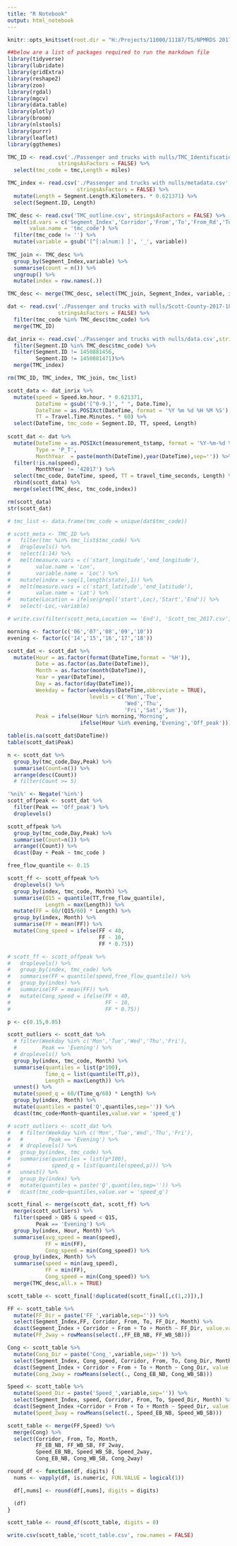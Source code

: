 ```yaml
---
title: "R Notebook"
output: html_notebook
---
```


```r
knitr::opts_knit$set(root.dir = "H:/Projects/11000/11187/TS/NPMRDS 2017-18 Apr & Oct CR 17, 42, 78")

##below are a list of packages required to run the markdown file
library(tidyverse)
library(lubridate)
library(gridExtra)
library(reshape2)
library(zoo)
library(rgdal)
library(mgcv)
library(data.table)
library(plotly)
library(broom)
library(nlstools)
library(purrr)
library(leaflet)
library(ggthemes)

```

```r

TMC_ID <- read.csv('./Passenger and trucks with nulls/TMC_Identification.csv',
                stringsAsFactors = FALSE) %>%
  select(tmc_code = tmc,Length = miles)

TMC_index <- read.csv('./Passenger and trucks with nulls/metadata.csv',
                      stringsAsFactors = FALSE) %>%
  mutate(Length = Segment.Length.Kilometers. * 0.621371) %>%
  select(Segment.ID, Length)

TMC_desc <- read.csv('TMC_outline.csv', stringsAsFactors = FALSE) %>%
  melt(id.vars = c('Segment_Index','Corridor','From','To','From_Rd','To_Rd'),
       value.name = 'tmc_code') %>%
  filter(tmc_code != '') %>%
  mutate(variable = gsub('[^[:alnum:] ]', '_', variable))
  
TMC_join <- TMC_desc %>%
  group_by(Segment_Index,variable) %>%
  summarise(count = n()) %>%
  ungroup() %>%
  mutate(index = row.names(.))

TMC_desc <- merge(TMC_desc, select(TMC_join, Segment_Index, variable, index))

```

```r
dat <- read.csv('./Passenger and trucks with nulls/Scott-County-2017-18-CR-17-42-78-with-Nulls.csv',
                stringsAsFactors = FALSE) %>%
  filter(tmc_code %in% TMC_desc$tmc_code) %>%
  merge(TMC_ID)

dat_inrix <- read.csv('./Passenger and trucks with nulls/data.csv',stringsAsFactors = FALSE) %>%
  filter(Segment.ID %in% TMC_desc$tmc_code) %>%
  filter(Segment.ID != 1450881456,
         Segment.ID != 1450881471)%>%
  merge(TMC_index)

rm(TMC_ID, TMC_index, TMC_join, tmc_list)
```

```r

scott_data <- dat_inrix %>%
  mutate(speed = Speed.km.hour. * 0.621371,
         DateTime = gsub('[^0-9.]', " ", Date.Time),
         DateTime = as.POSIXct(DateTime, format = '%Y %m %d %H %M %S'),
         TT = Travel.Time.Minutes. * 60) %>%
  select(DateTime, tmc_code = Segment.ID, TT, speed, Length)
  
scott_dat <- dat %>%
  mutate(DateTime = as.POSIXct(measurement_tstamp, format = '%Y-%m-%d %H:%M:%S'),
         Type = 'P_T',
         MonthYear  = paste(month(DateTime),year(DateTime),sep='')) %>%
  filter(!is.na(speed),
         MonthYear != '42017') %>%
  select(tmc_code, DateTime, speed, TT = travel_time_seconds, Length) %>%
  rbind(scott_data) %>%
  merge(select(TMC_desc, tmc_code,index))

rm(scott_data)
str(scott_dat)
```

```r

# tmc_list <- data.frame(tmc_code = unique(dat$tmc_code))

# scott_meta <- TMC_ID %>%
#   filter(tmc %in% tmc_list$tmc_code) %>%
#   droplevels() %>%
#   select(1:14) %>%
#   melt(measure.vars = c('start_longitude','end_longitude'),
#        value.name = 'Lon',
#        variable.name = 'Loc') %>%
#   mutate(index = seq(1,length(state),1)) %>%
#   melt(measure.vars = c('start_latitude','end_latitude'),
#        value.name = 'Lat') %>%
#   mutate(Location = ifelse(grepl('start',Loc),'Start','End')) %>%
#   select(-Loc,-variable) 

# write.csv(filter(scott_meta,Location == 'End'), 'Scott_tmc_2017.csv')
```

```r
morning <- factor(c('06','07','08','09','10'))
evening <- factor(c('14','15','16','17','18'))

scott_dat <- scott_dat %>%
  mutate(Hour = as.factor(format(DateTime,format = '%H')),
         Date = as.factor(as.Date(DateTime)),
         Month = as.factor(month(DateTime)),
         Year = year(DateTime),
         Day = as.factor(day(DateTime)),
         Weekday = factor(weekdays(DateTime,abbreviate = TRUE),
                          levels = c('Mon','Tue',
                                     'Wed','Thu',
                                     'Fri','Sat','Sun')),
         Peak = ifelse(Hour %in% morning,'Morning',
                       ifelse(Hour %in% evening,'Evening','Off_peak')))

table(is.na(scott_dat$DateTime))   
table(scott_dat$Peak)
```

```r

n <- scott_dat %>%
  group_by(tmc_code,Day,Peak) %>%
  summarise(Count=n()) %>%
  arrange(desc(Count)) 
  # filter(Count >= 5)

'%ni%' <- Negate('%in%')
scott_offpeak <- scott_dat %>%
  filter(Peak == 'Off_peak') %>%
  droplevels() 

scott_offpeak %>%
  group_by(tmc_code,Day,Peak) %>%
  summarise(Count=n()) %>%
  arrange((Count)) %>%
  dcast(Day + Peak ~ tmc_code )
```

```r

free_flow_quantile <- 0.15

scott_ff <- scott_offpeak %>%
  droplevels() %>%
  group_by(index, tmc_code, Month) %>%
  summarise(Q15 = quantile(TT,free_flow_quantile),
            Length = max(Length)) %>%
  mutate(FF = 60/(Q15/60) * Length) %>%
  group_by(index, Month) %>%
  summarise(FF = mean(FF)) %>%
  mutate(Cong_speed = ifelse(FF < 40,
                             FF - 10,
                             FF * 0.75))

# scott_ff <- scott_offpeak %>%
#   droplevels() %>%
#   group_by(index, tmc_code) %>%
#   summarise(FF = quantile(speed,free_flow_quantile)) %>%
#   group_by(index) %>%
#   summarise(FF = mean(FF)) %>%
#   mutate(Cong_speed = ifelse(FF < 40,
#                              FF - 10,
#                              FF * 0.75))

p <- c(0.15,0.85)

scott_outliers <- scott_dat %>%
  # filter(Weekday %in% c('Mon','Tue','Wed','Thu','Fri'),
  #        Peak == 'Evening') %>%
  # droplevels() %>%
  group_by(index, tmc_code, Month) %>%
  summarise(quantiles = list(p*100),
            Time_q = list(quantile(TT,p)),
            Length = max(Length)) %>%
  unnest() %>%
  mutate(speed_q = 60/(Time_q/60) * Length) %>%
  group_by(index, Month) %>%
  mutate(quantiles = paste('Q',quantiles,sep='')) %>%
  dcast(tmc_code+Month~quantiles,value.var = 'speed_q')

# scott_outliers <- scott_dat %>%
#   # filter(Weekday %in% c('Mon','Tue','Wed','Thu','Fri'),
#   #        Peak == 'Evening') %>%
#   # droplevels() %>%
#   group_by(index, tmc_code) %>%
#   summarise(quantiles = list(p*100),
#             speed_q = list(quantile(speed,p))) %>%
#   unnest() %>%
#   group_by(index) %>%
#   mutate(quantiles = paste('Q',quantiles,sep='')) %>%
#   dcast(tmc_code~quantiles,value.var = 'speed_q')

scott_final <- merge(scott_dat, scott_ff) %>%
  merge(scott_outliers) %>%
  filter(speed > Q85 & speed < Q15,
         Peak == 'Evening') %>%
  group_by(index, Hour, Month) %>%
  summarise(avg_speed = mean(speed),
            FF = min(FF),
            Cong_speed = min(Cong_speed)) %>%
  group_by(index, Month) %>%
  summarise(speed = min(avg_speed),
            FF = min(FF),
            Cong_speed = min(Cong_speed)) %>%
  merge(TMC_desc,all.x = TRUE) 
```

```r

scott_table <- scott_final[!duplicated(scott_final[,c(1,2)]),]

FF <- scott_table %>%
  mutate(FF_Dir = paste('FF_',variable,sep='')) %>%
  select(Segment_Index,FF, Corridor, From, To, FF_Dir, Month) %>%
  dcast(Segment_Index + Corridor + From + To + Month ~ FF_Dir, value.var = 'FF') %>%
  mutate(FF_2way = rowMeans(select(.,FF_EB_NB, FF_WB_SB)))

Cong <- scott_table %>%
  mutate(Cong_Dir = paste('Cong_',variable,sep='')) %>%
  select(Segment_Index, Cong_speed, Corridor, From, To, Cong_Dir, Month) %>%
  dcast(Segment_Index + Corridor + From + To + Month ~ Cong_Dir, value.var = 'Cong_speed')%>%
  mutate(Cong_2way = rowMeans(select(., Cong_EB_NB, Cong_WB_SB))) 

Speed <- scott_table %>%
  mutate(Speed_Dir = paste('Speed_',variable,sep='')) %>%
  select(Segment_Index, speed, Corridor, From, To, Speed_Dir, Month) %>%
  dcast(Segment_Index +Corridor + From + To + Month ~ Speed_Dir, value.var = 'speed') %>%
  mutate(Speed_2way = rowMeans(select(., Speed_EB_NB, Speed_WB_SB)))

scott_table <- merge(FF,Speed) %>%
  merge(Cong) %>%
  select(Corridor, From, To, Month, 
         FF_EB_NB, FF_WB_SB, FF_2way,
         Speed_EB_NB, Speed_WB_SB, Speed_2way,
         Cong_EB_NB, Cong_WB_SB, Cong_2way)

round_df <- function(df, digits) {
  nums <- vapply(df, is.numeric, FUN.VALUE = logical(1))

  df[,nums] <- round(df[,nums], digits = digits)

  (df)
}

scott_table <- round_df(scott_table, digits = 0)

write.csv(scott_table,'scott_table.csv', row.names = FALSE)

```








